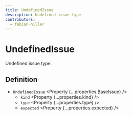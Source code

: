 ```yaml
---
title: UndefinedIssue
description: Undefined issue type.
contributors:
  - fabian-hiller
---
```



# UndefinedIssue

Undefined issue type.

## Definition

- `UndefinedIssue` <Property {...properties.BaseIssue} />
  - `kind` <Property {...properties.kind} />
  - `type` <Property {...properties.type} />
  - `expected` <Property {...properties.expected} />
